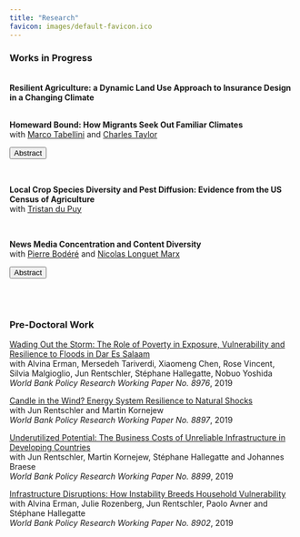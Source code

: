 ```yaml
---
title: "Research"
favicon: images/default-favicon.ico
---
```

<script>
function hide_buttons(abstract) {
    var x = document.getElementById(abstract);
    if (x.style.display === "none") {
        x.style.display = "block";
    } else {
        x.style.display = "none";
    }
}
</script>

### Works in Progress

<br> 
**Resilient Agriculture: a Dynamic Land Use Approach to Insurance Design in a Changing
Climate** 


<br> 
**Homeward Bound: How Migrants Seek Out Familiar Climates** <br/>  with [<span style="font-weight: normal">Marco Tabellini</span>](https://www.hbs.edu/faculty/Pages/profile.aspx?facId=1060330) and [<span style="font-weight: normal">Charles Taylor</span>](https://ca-taylor.com/)


<button class="button_that_looks_like_link" role="button" onclick="hide_buttons('abstract_media')">Abstract</button>
<div id="abstract_homeward_bound" style="display: none;">
This paper examines the relationship between climate similarity and migration, and documents new evidence of climate matching across time, geography, and migrant groups. First, using historical Censuses, we show that European immigrants during the Age of Mass Migration (1850-1920) selected destinations in the US with similar climates to their home country. Second, we link US and Norwegian Censuses, and document the existence of climate matching within countries. That is, immigrants from colder and wetter parts of Norway settled in colder and wetter parts of the US. Third, we find that climate similarity predicts internal migration within the US, both historically (1860-1940) and today (2011-2019). We explore at least two complementary mechanisms that can explain these patterns: climate-specific human capital and climate as amenity. Then, we exploit spatial and temporal variation generated by the 1862 Homestead Act, which offered free land to settlers, to estimate the marginal value of climate. We conclude by discussing the implications for the growing literature on climate change and migration.
</div>

<br> 


**Local Crop Species Diversity and Pest Diffusion: Evidence from the US Census of Agriculture** <br/>  with [<span style="font-weight: normal">Tristan du Puy</span>](https://tristandupuy.github.io/) 

<br> 

**News Media Concentration and Content Diversity** <br/> with [<span style="font-weight: normal">Pierre Bodéré</span>](https://pierrebodere.github.io/) and 
[<span style="font-weight: normal">Nicolas Longuet Marx</span>](https://nicolaslonguetmarx.github.io/)


<button class="button_that_looks_like_link" role="button" onclick="hide_buttons('abstract_media')">Abstract</button>
<div id="abstract_media" style="display: none;">
The rise in political polarization over the recent years has fostered scrutiny of the structure of the news industry’ s influence on political outcomes. How should policymakers regulate news producers when they value news diversity and large publishers shape the ideological landscape? To answer this question, we develop an empirical model of competition for readership and advertisers between news producers. We recover the topic content and ideological positions of 200 major U.S. daily newspapers using recent advances in Natural Language Processing on millions of published articles. We find that over the period 2007-2017, the median newspaper in our sample got closer to the ideology of the Democratic party. Second, we embed these topics and ideal points in a demand model for differentiated products with heterogeneous readers. Our model shows that rich readers lean democrat and consume more news about social and political questions while the elderly are more conservative and care more about local news. Using the estimated demand model and data on advertising contracts and readership, we can recover the cost of producing each type of content. Given this model of news supply, we intend to use our framework to provide recommendations on antitrust rules weighing both consumer welfare and ideological diversity.
</div>

<br> </br>

### Pre-Doctoral Work

[Wading Out the Storm: The Role of Poverty in Exposure, Vulnerability and Resilience to Floods in Dar Es Salaam](https://papers.ssrn.com/sol3/papers.cfm?abstract_id=3436477) <br/> with Alvina Erman, Mersedeh Tariverdi, Xiaomeng Chen, Rose Vincent, Silvia Malgioglio, Jun Rentschler, Stéphane Hallegatte, Nobuo Yoshida <br/>
*World Bank Policy Research Working Paper No. 8976*, 2019 

[Candle in the Wind? Energy System Resilience to Natural Shocks](https://papers.ssrn.com/sol3/papers.cfm?abstract_id=3430507)<br/> with Jun Rentschler and Martin Kornejew <br/>
*World Bank Policy Research Working Paper No. 8897*, 2019

[Underutilized Potential: The Business Costs of Unreliable Infrastructure in Developing Countries](https://papers.ssrn.com/sol3/papers.cfm?abstract_id=3430509)  
with Jun Rentschler, Martin Kornejew, Stéphane Hallegatte and Johannes Braese <br/>
*World Bank Policy Research Working Paper No. 8899*, 2019 

[Infrastructure Disruptions: How Instability Breeds Household Vulnerability](https://papers.ssrn.com/sol3/papers.cfm?abstract_id=3430512) <br/> with Alvina Erman, Julie Rozenberg, Jun Rentschler, Paolo Avner and Stéphane Hallegatte <br/>
*World Bank Policy Research Working Paper No. 8902*, 2019

